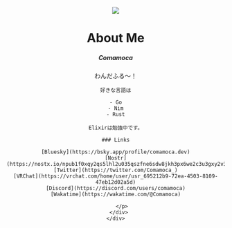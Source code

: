 

<BaseHead title={SITE_TITLE} description={SITE_DESCRIPTION} />

<Header  />

<img src="https://r2.comamoca.dev/icon.png"
class="mx-auto h-32 w-32 rounded-full md:mb-6 mt-8 md:mt-2"
/>

<main>
<h1 class="text-2xl md:text-4xl text-center my-4">About Me</h1>
<article class="prose flex justify-center mx-auto">
    <div className="border(t gray-200) w-96 m-3 p-4">
      <div
        className="block p-4 bg-white rounded-lg border border-gray-200 shadow md:p-6"
      >
        <h5 className="mb-2 text-xl font-bold tracking-tight text-gray-900 md:text-2xl dark:text-white">
          Comamoca
        </h5>
        <p className="font-normal text-gray-700">
	わんだふる〜！

	好きな言語は

	- Go
	- Nim
	- Rust

	Elixirは勉強中です。

	### Links

	[Bluesky](https://bsky.app/profile/comamoca.dev)
	[Nostr](https://nostx.io/npub1f0xqy2qs5lhl2u035qszfne6sdw8jkh3px6we2c3u3gxy2v3g8tsvkn2qr)
	[Twitter](https://twitter.com/Comamoca_)
	[VRChat](https://vrchat.com/home/user/usr_695212b9-72ea-4503-8109-47eb12d02a5d)
	[Discord](https://discord.com/users/comamoca)
	[Wakatime](https://wakatime.com/@Comamoca)

        </p>
      </div>
    </div>

</article>
</main>

<Footer />
